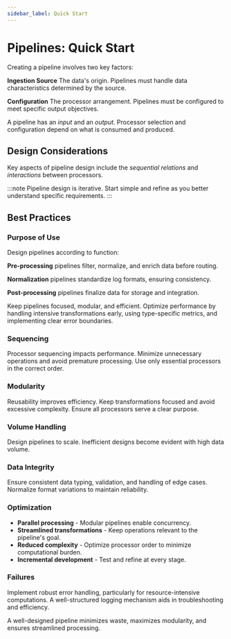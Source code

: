 ```yaml
---
sidebar_label: Quick Start
---
```


# Pipelines: Quick Start

Creating a pipeline involves two key factors:

**Ingestion Source** The data's origin. Pipelines must handle data characteristics determined by the source.

**Configuration** The processor arrangement. Pipelines must be configured to meet specific output objectives.

A pipeline has an _input_ and an _output_. Processor selection and configuration depend on what is consumed and produced.

## Design Considerations

Key aspects of pipeline design include the _sequential relations_ and _interactions_ between processors.

:::note
Pipeline design is iterative. Start simple and refine as you better understand specific requirements.
:::

## Best Practices

### Purpose of Use

Design pipelines according to function:

**Pre-processing** pipelines filter, normalize, and enrich data before routing.

**Normalization** pipelines standardize log formats, ensuring consistency.

**Post-processing** pipelines finalize data for storage and integration.

Keep pipelines focused, modular, and efficient. Optimize performance by handling intensive transformations early, using type-specific metrics, and implementing clear error boundaries.

### Sequencing

Processor sequencing impacts performance. Minimize unnecessary operations and avoid premature processing. Use only essential processors in the correct order.

### Modularity

Reusability improves efficiency. Keep transformations focused and avoid excessive complexity. Ensure all processors serve a clear purpose.

### Volume Handling

Design pipelines to scale. Inefficient designs become evident with high data volume.

### Data Integrity

Ensure consistent data typing, validation, and handling of edge cases. Normalize format variations to maintain reliability.

### Optimization

* **Parallel processing** - Modular pipelines enable concurrency.
* **Streamlined transformations** - Keep operations relevant to the pipeline's goal.
* **Reduced complexity** - Optimize processor order to minimize computational burden.
* **Incremental development** - Test and refine at every stage.

### Failures

Implement robust error handling, particularly for resource-intensive computations. A well-structured logging mechanism aids in troubleshooting and efficiency.

A well-designed pipeline minimizes waste, maximizes modularity, and ensures streamlined processing.
